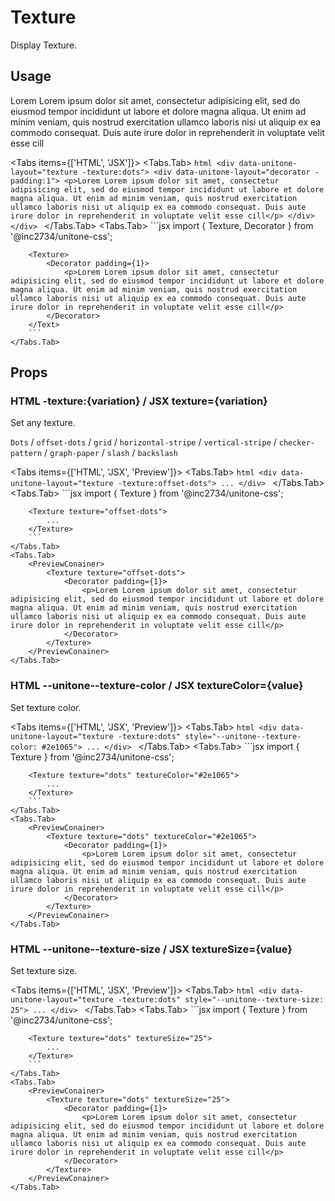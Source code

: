
# Texture

Display Texture.

## Usage

<PreviewConainer>
	<Texture texture="dots">
		<Decorator padding={1}>
			<p>Lorem Lorem ipsum dolor sit amet, consectetur adipisicing elit, sed do eiusmod tempor incididunt ut labore et dolore magna aliqua. Ut enim ad minim veniam, quis nostrud exercitation ullamco laboris nisi ut aliquip ex ea commodo consequat. Duis aute irure dolor in reprehenderit in voluptate velit esse cill</p>
		</Decorator>
	</Texture>
</PreviewConainer>

<Tabs items={['HTML', 'JSX']}>
	<Tabs.Tab>
		```html
		<div data-unitone-layout="texture -texture:dots">
			<div data-unitone-layout="decorator -padding:1">
				<p>Lorem Lorem ipsum dolor sit amet, consectetur adipisicing elit, sed do eiusmod tempor incididunt ut labore et dolore magna aliqua. Ut enim ad minim veniam, quis nostrud exercitation ullamco laboris nisi ut aliquip ex ea commodo consequat. Duis aute irure dolor in reprehenderit in voluptate velit esse cill</p>
			</div>
		</div>
		```
	</Tabs.Tab>
	<Tabs.Tab>
		```jsx
		import { Texture, Decorator } from '@inc2734/unitone-css';

		<Texture>
			<Decorator padding={1}>
				<p>Lorem Lorem ipsum dolor sit amet, consectetur adipisicing elit, sed do eiusmod tempor incididunt ut labore et dolore magna aliqua. Ut enim ad minim veniam, quis nostrud exercitation ullamco laboris nisi ut aliquip ex ea commodo consequat. Duis aute irure dolor in reprehenderit in voluptate velit esse cill</p>
			</Decorator>
		</Text>
		```
	</Tabs.Tab>
</Tabs>

## Props

### <Badge>HTML</Badge> -texture:\{variation\} / <Badge>JSX</Badge> texture=\{variation\}

Set any texture.

`Dots` / `offset-dots` / `grid` / `horizontal-stripe` / `vertical-stripe` / `checker-pattern` / `graph-paper` / `slash` / `backslash`

<Tabs items={['HTML', 'JSX', 'Preview']}>
	<Tabs.Tab>
		```html
		<div data-unitone-layout="texture -texture:offset-dots">
			...
		</div>
		```
	</Tabs.Tab>
	<Tabs.Tab>
		```jsx
		import { Texture } from '@inc2734/unitone-css';

		<Texture texture="offset-dots">
			...
		</Texture>
		```
	</Tabs.Tab>
	<Tabs.Tab>
		<PreviewConainer>
			<Texture texture="offset-dots">
				<Decorator padding={1}>
					<p>Lorem Lorem ipsum dolor sit amet, consectetur adipisicing elit, sed do eiusmod tempor incididunt ut labore et dolore magna aliqua. Ut enim ad minim veniam, quis nostrud exercitation ullamco laboris nisi ut aliquip ex ea commodo consequat. Duis aute irure dolor in reprehenderit in voluptate velit esse cill</p>
				</Decorator>
			</Texture>
		</PreviewConainer>
	</Tabs.Tab>
</Tabs>

### <Badge>HTML</Badge> --unitone--texture-color / <Badge>JSX</Badge> textureColor=\{value\}

Set texture color.

<Tabs items={['HTML', 'JSX', 'Preview']}>
	<Tabs.Tab>
		```html
		<div data-unitone-layout="texture -texture:dots" style="--unitone--texture-color: #2e1065">
			...
		</div>
		```
	</Tabs.Tab>
	<Tabs.Tab>
		```jsx
		import { Texture } from '@inc2734/unitone-css';

		<Texture texture="dots" textureColor="#2e1065">
			...
		</Texture>
		```
	</Tabs.Tab>
	<Tabs.Tab>
		<PreviewConainer>
			<Texture texture="dots" textureColor="#2e1065">
				<Decorator padding={1}>
					<p>Lorem Lorem ipsum dolor sit amet, consectetur adipisicing elit, sed do eiusmod tempor incididunt ut labore et dolore magna aliqua. Ut enim ad minim veniam, quis nostrud exercitation ullamco laboris nisi ut aliquip ex ea commodo consequat. Duis aute irure dolor in reprehenderit in voluptate velit esse cill</p>
				</Decorator>
			</Texture>
		</PreviewConainer>
	</Tabs.Tab>
</Tabs>

### <Badge>HTML</Badge> --unitone--texture-size / <Badge>JSX</Badge> textureSize=\{value\}

Set texture size.

<Tabs items={['HTML', 'JSX', 'Preview']}>
	<Tabs.Tab>
		```html
		<div data-unitone-layout="texture -texture:dots" style="--unitone--texture-size: 25">
			...
		</div>
		```
	</Tabs.Tab>
	<Tabs.Tab>
		```jsx
		import { Texture } from '@inc2734/unitone-css';

		<Texture texture="dots" textureSize="25">
			...
		</Texture>
		```
	</Tabs.Tab>
	<Tabs.Tab>
		<PreviewConainer>
			<Texture texture="dots" textureSize="25">
				<Decorator padding={1}>
					<p>Lorem Lorem ipsum dolor sit amet, consectetur adipisicing elit, sed do eiusmod tempor incididunt ut labore et dolore magna aliqua. Ut enim ad minim veniam, quis nostrud exercitation ullamco laboris nisi ut aliquip ex ea commodo consequat. Duis aute irure dolor in reprehenderit in voluptate velit esse cill</p>
				</Decorator>
			</Texture>
		</PreviewConainer>
	</Tabs.Tab>
</Tabs>
